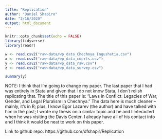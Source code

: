 ```yaml
---
title: "Replication"
author: "Daniel Shapiro"
date: "2/16/2020"
output: html_document
---
```


```r
knitr::opts_chunk$set(echo = FALSE)
library(tidyverse)
library(readr)
```

```r
w <- read.csv2("raw-data/wp_data_Chechnya_Ingushetia.csv")
x <- read.csv2("raw-data/wp_data_courts.csv")
y <- read.csv2("raw-data/wp_data_raw.csv")
z <- read.csv2("raw-data/wp_data_survey.csv")
```

```r
summary(y)
```

NOTE: I think that I'm going to change my paper. The last paper that I had was entirely in Stata and given that I do not know Stata, I don't relish replicating that. The title of this paper is: "Laws in Conflict: Legacies of War, Gender, and Legal Pluralism in Chechnya." The data here is much cleaner -- mainly, it's in R; plus, I know Egor Lazarev (the author) and have talked with him in the past; I wrote my thesis on a similar topic and he and I interacted when he was visiting the Davis Center. I already have all of his contact info and I think it would be neat to work on this paper. 

Link to github repo: https://github.com/dfshapir/Replication